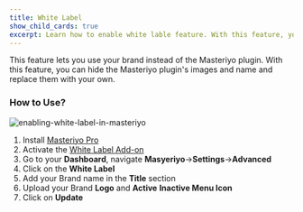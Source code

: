 ```yaml
---
title: White Label
show_child_cards: true
excerpt: Learn how to enable white lable feature. With this feature, you can hide the Masteriyo plugin's images and name and replace them with your own.
---
```


This feature lets you use your brand instead of the Masteriyo plugin. With this feature, you can hide the Masteriyo plugin's images and name and replace them with your own.

### How to Use?

![enabling-white-label-in-masteriyo](https://user-images.githubusercontent.com/24367265/195074601-9b6c3398-8f44-4609-af42-75c04929aa32.png)

1. Install [Masteriyo Pro](https://docs.masteriyo.com/getting-started/installation#installing-masteriyo-lms-pro-version)
2. Activate the [White Label Add-on](https://docs.masteriyo.com/getting-started/activate-masteriyo-addons)
3. Go to your **Dashboard**, navigate **Masyeriyo**->**Settings**->**Advanced**
4. Click on the **White Label**
5. Add your Brand name in the **Title** section
6. Upload your Brand **Logo** and **Active** **Inactive Menu Icon**
7. Click on **Update**
